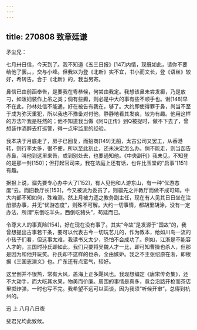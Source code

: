 ```yaml
---
---
---
```

title: 270808 致章廷谦
---




矛尘兄：

七月卅日信，今天到了。我不知道《五三日报》[147]内情，现既如此，请你不要给他了罢。。，交与小峰。但我以为登《北新》实不宜，书小而文长，登《语丝》较好，希转告。合于《北新》的，我当另寄。

鼻信已由前函奉告，是要我在粤恭候，何尝由我定。我想该鼻未尝发癫，乃是放刁，如泼妇装作上吊之类；倘有些癫，则必是中大的事有些不顺手也。谢[148]早不在此，孙林处信不能通，好在被告有我在，够了。大约即使得罪于鼻，尚当不至于成为弥天重犯，所以我也不豫备对付他，静静地看其发疯，较为有趣。他用这样的方法吓我是枉然的；他不知道我当做《阿Q正传》到Q被捉时，做不下去了，曾想装作酒醉去打巡警，得一点牢监里的经验。

我本决于月底走了，房子已回复，而招商[149]无船，太古公司又罢工，从香港转，则行李太多，很不便，所以至此刻止，还未决定怎么办。倘不能走，则当函告赤鼻，叫他到这里来告，或到别处去，也要通知他。《中央副刊》我未见，不知登的是那一封[150]；但打起官司来，我在法庭上还有话，也许比玉堂的“启事”[151]有趣。

据报上说，骝先要专心办中大了[152]，有人见他和人游东山，有一种“优游态度”云。而旧教厅长[153]，今又被派为委员了，则骝先之并教厅而做不成可知。中大内部不知如何，殊难测。然上月被力逐之教务副主任，现在有人见其日日坐在注册部办事，并无“优游态度”，则殊不可解。大约一切事情，都胡里胡涂，没有一定办法，所谓“东倒吃羊头，西倒吃猪头”，苟延而已。

令尊大人的事真险[154]，好在现在没有事了。其实“今故”是发源于“国故”的，我曾想提出古事若干条，要可以代表古今一切玩艺儿的，作为教本，给如川岛一流的小孩子们看，但这事太难，我读书又太少，恐怕不会成功了。例如，江浙是不能容人才的，三国时孙氏即如此，我们只要将吴魏人才一比，即可知曹操也杀人，但那是因为和他开玩笑。孙氏却不这样的也杀，全由嫉妒。我之不主张绍原在浙，即根据《三国志演义》也。广东还有点蛮气，较好。

这里倒并不很热，常有大风，盖海上正多飓风也。我现想编定《唐宋传奇集》，还不大动手，而大吃其水果，物美而价廉。周围的事情是真多，竟会沿路开枪而茶店里掷炸弹，一时也写不完。我希望不远可以面谈，因为我须“听候开审”，总得到杭州的。

迅 上 八月八日夜

斐君兄均此致候。